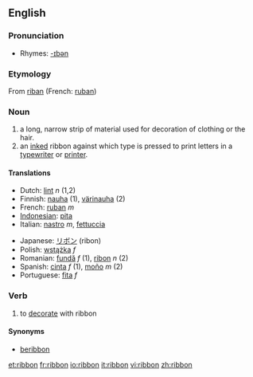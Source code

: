 ==English==
{{wikipedia}}
===Pronunciation===
*Rhymes: [[Rhymes:English:-ɪbən|-ɪbən]]

===Etymology===
From {{OF.}} [[riban]] (French: [[ruban]])

===Noun===
{{en-noun}}

# a long, narrow strip of material used for decoration of clothing or the hair.
# an [[inked]] ribbon against which type is pressed to print letters in a [[typewriter]] or [[printer]].

==== Translations ====
{{top}}
*Dutch: [[lint]] ''n'' (1,2)
*Finnish: [[nauha]] (1), [[värinauha]] (2)
*French: [[ruban]] ''m''
*[[Indonesian]]: [[pita]]
*Italian: [[nastro]] ''m'', [[fettuccia]] {{f}}
{{mid}}
*Japanese: [[リボン]] (ribon)
*Polish: [[wstążka]] ''f''
*Romanian: [[fundă]] ''f'' (1), [[ribon]] ''n'' (2)
*Spanish: [[cinta]] ''f'' (1), [[moño]] ''m'' (2)
*Portuguese: [[fita]] ''f''
{{bottom}}

===Verb===
{{en-verb}}
#to [[decorate]] with ribbon

====Synonyms====
*[[beribbon]]

[[et:ribbon]]
[[fr:ribbon]]
[[io:ribbon]]
[[it:ribbon]]
[[vi:ribbon]]
[[zh:ribbon]]